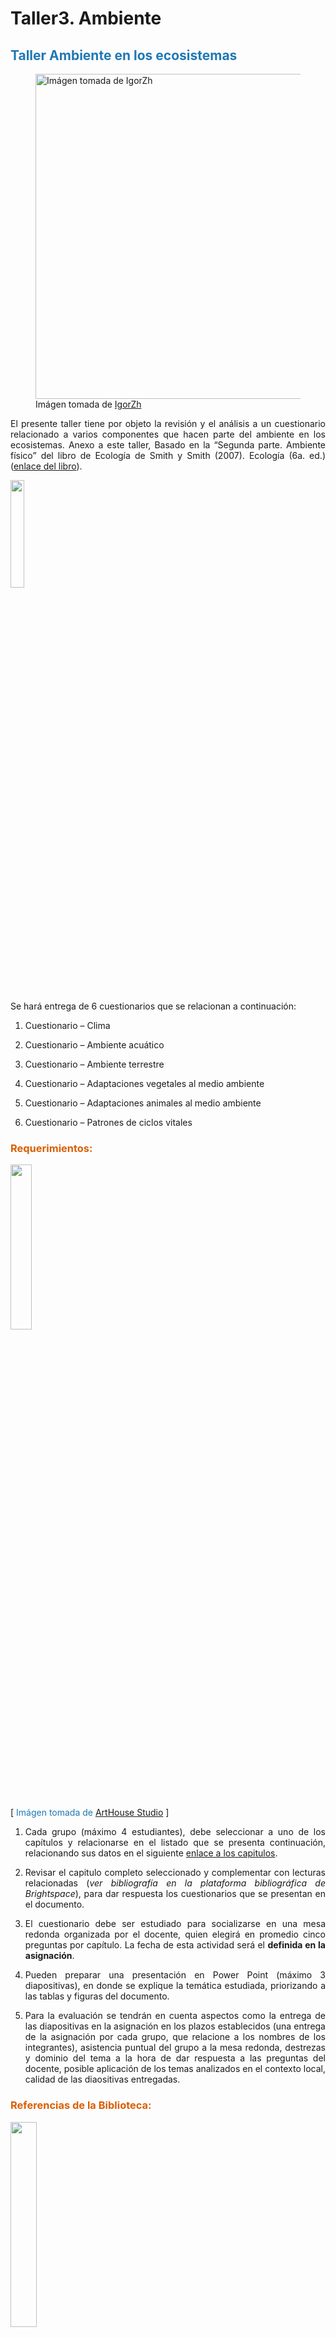 # Taller3. Ambiente {.unnumbered}

## 

<b style='color:#1f78b4;'>

## Taller Ambiente en los ecosistemas

</b>

![Imágen tomada de [IgorZh](https://stock.adobe.com/co/contributor/201494177/igorzh?load_type=author&prev_url=detail)](https://as2.ftcdn.net/v2/jpg/02/66/38/15/1000_F_266381525_alVrbw15u5EjhIpoqqa1eI5ghSf7hpz7.jpg){fig-align="left" width="520"}

<div style="text-align: justify">

El presente taller tiene por objeto la revisión y el análisis a un cuestionario relacionado a varios componentes que hacen parte del ambiente en los ecosistemas. Anexo a este taller, Basado en la "Segunda parte. Ambiente físico" del libro de Ecología de Smith y Smith (2007). Ecología (6a. ed.) ([enlace del libro](http://zootecnistaarg.blogspot.com/2015/04/ecologia-6ta-edicion-thomas-m.html)).

![](https://imagessl0.casadellibro.com/a/l/t7/40/9788478290840.jpg){width="21%"}

Se hará entrega de 6 cuestionarios que se relacionan a continuación:

1.  Cuestionario -- Clima

2.  Cuestionario -- Ambiente acuático

3.  Cuestionario -- Ambiente terrestre

4.  Cuestionario -- Adaptaciones vegetales al medio ambiente

5.  Cuestionario -- Adaptaciones animales al medio ambiente

6.  Cuestionario -- Patrones de ciclos vitales

### <b style='color:#d95f02;'> Requerimientos: </b>

<img src="https://images.pexels.com/photos/4310206/pexels-photo-4310206.jpeg?auto=compress&amp;cs=tinysrgb&amp;w=1260&amp;h=750&amp;dpr=1" width="26%"/>

\[<n style='color:#1f78b4;'> Imágen tomada de [ArtHouse Studio](https://www.pexels.com/es-es/@arthousestudio/) </n>\]

<div style="text-align: justify">

1.  Cada grupo (máximo 4 estudiantes), debe seleccionar a uno de los capítulos y relacionarse en el listado que se presenta continuación, relacionando sus datos en el siguiente [enlace a los capitulos](https://forms.gle/9S6gaLkn2KVELkweA).

2.  Revisar el capitulo completo seleccionado y complementar con lecturas relacionadas (*ver bibliografía en la plataforma bibliográfica de Brightspace*), para dar respuesta los cuestionarios que se presentan en el documento.

3.  El cuestionario debe ser estudiado para socializarse en una mesa redonda organizada por el docente, quien elegirá en promedio cinco preguntas por capítulo. La fecha de esta actividad será el **definida en la asignación**.

4.  Pueden preparar una presentación en Power Point (máximo 3 diapositivas), en donde se explique la temática estudiada, priorizando a las tablas y figuras del documento.

5.  Para la evaluación se tendrán en cuenta aspectos como la entrega de las diapositivas en la asignación en los plazos establecidos (una entrega de la asignación por cada grupo, que relacione a los nombres de los integrantes), asistencia puntual del grupo a la mesa redonda, destrezas y dominio del tema a la hora de dar respuesta a las preguntas del docente, posible aplicación de los temas analizados en el contexto local, calidad de las diaositivas entregadas.

### <b style='color:#d95f02;'> Referencias de la Biblioteca: </b>

<img src="https://images.pexels.com/photos/16263862/pexels-photo-16263862/free-photo-of-gente-colegio-retrato-investigacion.jpeg?auto=compress&amp;cs=tinysrgb&amp;w=1260&amp;h=750&amp;dpr=1" width="29%"/>

\[<n style='color:#1f78b4;'> Imágen tomada de [Efrem Efre](https://www.pexels.com/es-es/@efrem-efre-2786187/) </n>\]

<div style="text-align: justify">

A continuación se detallan otras fuentes bibliográficas que se pueden utilizar para documentar los trabajos.

1.  **CAPÍTULO:** Segunda parte. Ambiente físico. De: Smith, T. M., Smith, R. L.(2007). Ecología. Pearson Educación. ([Enlace a los cuestionarios](https://www-ebooks7-24-com.biblioteca.unimagdalena.edu.co/?il=3488&pg=66)).

![](https://imagessl0.casadellibro.com/a/l/t7/40/9788478290840.jpg){width="18%"}

2.  **CAPÍTULO:** I. The Physical Environment. De: Smith, T. M., Smith, R. L.(2015). Elements of ecology. Pearson Educación ([Enlace a los cuestionarios](https://www-ebooks7-24-com.biblioteca.unimagdalena.edu.co/?il=6804&pg=19)).

![](https://m.media-amazon.com/images/I/51AUIIdBA9L._AC_UF1000,1000_QL80_.jpg){width="21%"}
